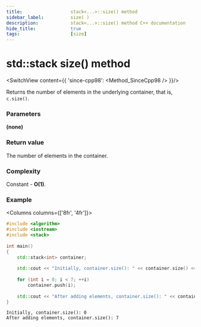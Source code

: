 ```yaml
---
title:					stack<...>::size() method
sidebar_label:			size( )
description:			stack<...>::size() method C++ documentation
hide_title:				true
tags:					[size]
---
```



<!----------------- Codes ---------------------->

<!-- size() -->

# std::stack size() method

<SwitchView content={{
	'since-cpp98': <Method_SinceCpp98 />
}}/>

Returns the number of elements in the underlying container, that is, `c.size()`.

### Parameters

**(none)**

### Return value

The number of elements in the container.

### Complexity

Constant - **O(1)**.

### Example

<Columns columns={['8fr', '4fr']}>
<div>

```cpp title='Main.cpp' showLineNumbers
#include <algorithm>
#include <iostream>
#include <stack>
 
int main()
{
    std::stack<int> container;
 
    std::cout << "Initially, container.size(): " << container.size() << '\n';
 
    for (int i = 0; i < 7; ++i)
        container.push(i);
 
    std::cout << "After adding elements, container.size(): " << container.size() << '\n';
}
```

</div>
<div>

```plaintext title="Output"
Initially, container.size(): 0
After adding elements, container.size(): 7
```

</div>
</Columns>
